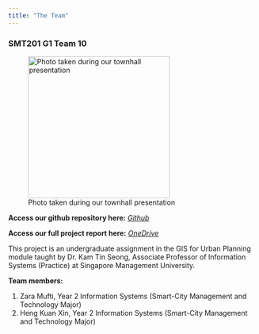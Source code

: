 ```yaml
---
title: "The Team"
---
```


### SMT201 G1 Team 10

![Photo taken during our townhall presentation](media/presentation_photo.jpg){fig-align="center" width="286"}

**Access our github repository here:** [*Github*](https://github.com/hengkuanxin/GISproject-Team10)

**Access our full project report here:** [*OneDrive*](https://smu-my.sharepoint.com/:b:/g/personal/zara_mufti_2022_scis_smu_edu_sg/EeRnjmg0-zJMmkA3IdflZzQBhWBKejLt8c2Qi3qiOUJtSg?e=hZ4IHD)

This project is an undergraduate assignment in the GIS for Urban Planning module taught by Dr. Kam Tin Seong, Associate Professor of Information Systems (Practice) at Singapore Management University.

**Team members:**

1.  Zara Mufti, Year 2 Information Systems (Smart-City Management and Technology Major)
2.  Heng Kuan Xin, Year 2 Information Systems (Smart-City Management and Technology Major)
